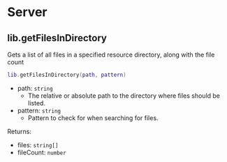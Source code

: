 # Server

## lib.getFilesInDirectory
Gets a list of all files in a specified resource directory, along with the file count

```lua
lib.getFilesInDirectory(path, pattern)
```

- path: `string`
    - The relative or absolute path to the directory where files should be listed.
- pattern: `string`
    - Pattern to check for when searching for files.

Returns:
- files: `string[]`
- fileCount: `number`
